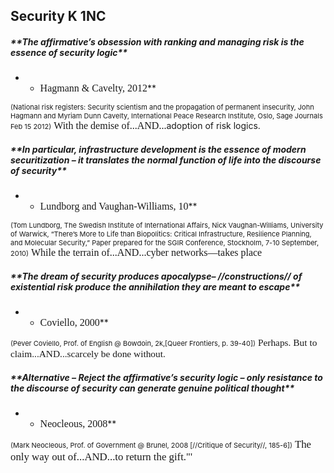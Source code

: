 ==Security K 1NC== 

=====**The affirmative’s obsession with ranking and managing risk is the essence of security logic**===== 
**<span style="font-family: 'times new roman','serif'; font-size: 16px;">Hagmann & Cavelty, 2012</span>**
<span style="font-size: 11px;">(National risk registers: Security scientism and the propagation of permanent insecurity, John Hagmann and Myriam Dunn Cavelty, International Peace Research Institute, Oslo, Sage Journals Feb 15 2012)</span>
<span style="font-family: 'Times New Roman','serif'; font-size: 16px;">With the demise of...AND...</span>adoption of risk logics.


=====**In particular, infrastructure development is the essence of modern securitization – it translates the normal function of life into the discourse of security**===== 
**<span style="font-family: 'times new roman','serif'; font-size: 16px;">Lundborg and Vaughan-Williams, 10</span>**
<span style="font-size: 11px;">(Tom Lundborg, The Swedish Institute of International Affairs, Nick Vaughan-Williams, University of Warwick, “There’s More to Life than Biopolitics: Critical Infrastructure, Resilience Planning, and Molecular Security,” Paper prepared for the SGIR Conference, Stockholm, 7-10 September, 2010)</span>
<span style="font-family: 'Times New Roman','serif'; font-size: 16px;">While the terrain of...AND...cyber networks—takes place</span>




=====**The dream of security produces apocalypse– //constructions// of existential risk produce the annihilation they are meant to escape**===== 
**<span style="font-family: 'times new roman','serif'; font-size: 16px;">Coviello, 2000</span>**
<span style="font-size: 11px;">(Pever Coviello, Prof. of English @ Bowdoin, 2k,[Queer Frontiers, p. 39-40])</span>
<span style="font-family: 'Times New Roman',Times,serif; font-size: 110%;">Perhaps. But to claim...AND...scarcely be done without.</span>




=====**Alternative – Reject the affirmative’s security logic – only resistance to the discourse of security can generate genuine political thought**===== 
**<span style="font-family: 'times new roman','serif'; font-size: 16px;">Neocleous, 2008</span>**
<span style="font-size: 11px;">(Mark Neocleous, Prof. of Government @ Brunel, 2008 [//Critique of Security//, 185-6])</span>
<span style="font-family: 'Times New Roman',Times,serif; font-size: 120%;">The only way out of...AND...to return the gift."'</span>